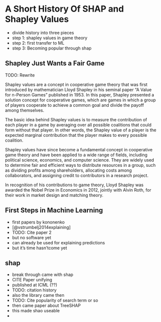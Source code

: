 # A Short History Of SHAP and Shapley Values {#history}

- divide history into three pieces
- step 1: shapley values in game theory
- step 2: first transfer to ML
- step 3: Becoming popular through shap


## Shapley Just Wants a Fair Game

TODO: Rewrite

Shapley values are a concept in cooperative game theory that was first introduced by mathematician Lloyd Shapley in his seminal paper "A Value for n-Person Games" published in 1953. In this paper, Shapley presented a solution concept for cooperative games, which are games in which a group of players cooperate to achieve a common goal and divide the payoff among themselves.

The basic idea behind Shapley values is to measure the contribution of each player in a game by averaging over all possible coalitions that could form without that player. In other words, the Shapley value of a player is the expected marginal contribution that the player makes to every possible coalition.

Shapley values have since become a fundamental concept in cooperative game theory and have been applied to a wide range of fields, including political science, economics, and computer science. They are widely used to determine fair and efficient ways to distribute resources in a group, such as dividing profits among shareholders, allocating costs among collaborators, and assigning credit to contributors in a research project.

In recognition of his contributions to game theory, Lloyd Shapley was awarded the Nobel Prize in Economics in 2012, jointly with Alvin Roth, for their work in market design and matching theory.



## First Steps in Machine Learning


- first papers by kononenko
- [@vstrumbelj2014explaining]
- TODO: Cite paper 2
- but no software yet
- can already be used for explaining predictions
- but it's time hasn'tcome yet


## shap

- break through came with shap
- CITE Paper unifying 
- published at ICML (??)
- TODO: citation history 
- also the library came then
- TODO: Cite popularity of search term or so
- then came paper about TreeSHAP
- this made shao useable
- 
 
